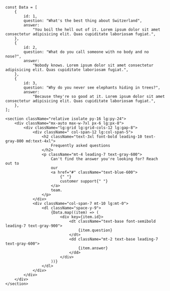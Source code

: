 ```tsx
const Data = [
    {
        id: 1,
        question: "What's the best thing about Switzerland",
        answer:
            "You boil the hell out of it. Lorem ipsum dolor sit amet consectetur adipisicing elit. Quas cupiditate laboriosam fugiat.",
    },
    {
        id: 2,
        question: "What do you call someone with no body and no nose?",
        answer:
            "Nobody knows. Lorem ipsum dolor sit amet consectetur adipisicing elit. Quas cupiditate laboriosam fugiat.",
    },
    {
        id: 3,
        question: "Why do you never see elephants hiding in trees?",
        answer:
            "Because they're so good at it. Lorem ipsum dolor sit amet consectetur adipisicing elit. Quas cupiditate laboriosam fugiat.",
    },
];

<section className="relative isolate py-16 lg:py-24">
    <div className="mx-auto max-w-7xl px-6 lg:px-8">
        <div className="lg:grid lg:grid-cols-12 lg:gap-8">
            <div className=" col-span-12 lg:col-span-5">
                <h2 className="text-3xl font-bold leading-10 text-gray-800 md:text-4xl">
                    Frequently asked questions
                </h2>
                <p className="mt-4 leading-7 text-gray-600">
                    Can't find the answer you're looking for? Reach out to
                    our
                    <a href="#" className="text-blue-600">
                        {" "}
                        customer support{" "}
                    </a>
                    team.
                </p>
            </div>
            <div className="col-span-7 mt-10 lg:mt-0">
                <dl className="space-y-9">
                    {Data.map((item) => (
                        <div key={item.id}>
                            <dt className="text-base font-semibold leading-7 text-gray-900">
                                {item.question}
                            </dt>
                            <dd className="mt-2 text-base leading-7 text-gray-600">
                                {item.answer}
                            </dd>
                        </div>
                    ))}
                </dl>
            </div>
        </div>
    </div>
</section>
```